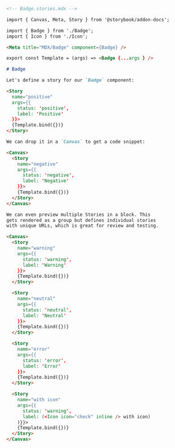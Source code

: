 ```md
<!-- Badge.stories.mdx -->

import { Canvas, Meta, Story } from '@storybook/addon-docs';

import { Badge } from './Badge';
import { Icon } from './Icon';

<Meta title="MDX/Badge" component={Badge} />

export const Template = (args) => <Badge {...args } />

# Badge

Let's define a story for our `Badge` component:

<Story 
  name="positive"
  args={{
    status: 'positive',
    label: 'Positive'
  }}>
  {Template.bind({})}
</Story>

We can drop it in a `Canvas` to get a code snippet:

<Canvas>
  <Story 
    name="negative"
    args={{
      status: 'negative', 
      label: 'Negative'
    }}>
    {Template.bind({})}
  </Story>
</Canvas>

We can even preview multiple Stories in a block. This
gets rendered as a group but defines individual stories
with unique URLs, which is great for review and testing.

<Canvas>
  <Story 
    name="warning"
    args={{
      status: 'warning',
      label: 'Warning' 
    }}>
    {Template.bind({})}
  </Story>

  <Story 
    name="neutral" 
    args={{
      status: 'neutral', 
      label: 'Neutral' 
    }}>
    {Template.bind({})}
  </Story>

  <Story 
    name="error"
    args={{
      status: 'error', 
      label: 'Error' 
    }}>
    {Template.bind({})}
  </Story>

  <Story 
    name="with icon" 
    args={{
      status: 'warning', 
      label: (<Icon icon="check" inline /> with icon)
    )}}>
    {Template.bind({})}
  </Story>
</Canvas>
```